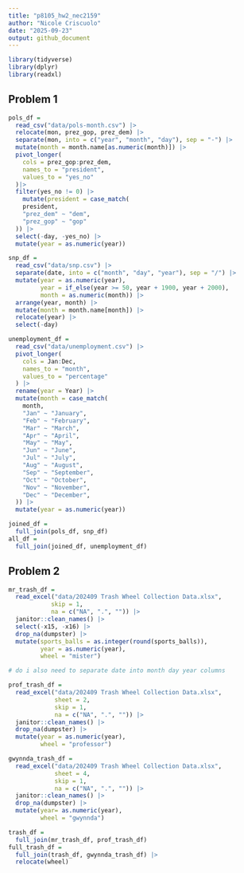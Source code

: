 ```yaml
---
title: "p8105_hw2_nec2159"
author: "Nicole Criscuolo"
date: "2025-09-23"
output: github_document
---
```


```r
library(tidyverse)
library(dplyr)
library(readxl)
```
 
## Problem 1

```r
pols_df =
  read_csv("data/pols-month.csv") |> 
  relocate(mon, prez_gop, prez_dem) |> 
  separate(mon, into = c("year", "month", "day"), sep = "-") |> 
  mutate(month = month.name[as.numeric(month)]) |> 
  pivot_longer(
    cols = prez_gop:prez_dem,
    names_to = "president",
    values_to = "yes_no"
  )|> 
  filter(yes_no != 0) |> 
    mutate(president = case_match(
    president,
    "prez_dem" ~ "dem",
    "prez_gop" ~ "gop"
  )) |> 
  select(-day, -yes_no) |> 
  mutate(year = as.numeric(year))
```

```r
snp_df = 
  read_csv("data/snp.csv") |> 
  separate(date, into = c("month", "day", "year"), sep = "/") |> 
  mutate(year = as.numeric(year), 
         year = if_else(year >= 50, year + 1900, year + 2000),
         month = as.numeric(month)) |> 
  arrange(year, month) |> 
  mutate(month = month.name[month]) |> 
  relocate(year) |> 
  select(-day)
```
  
```r
unemployment_df =
  read_csv("data/unemployment.csv") |> 
  pivot_longer(
    cols = Jan:Dec,
    names_to = "month",
    values_to = "percentage"
  ) |> 
  rename(year = Year) |> 
  mutate(month = case_match(
    month,
    "Jan" ~ "January",
    "Feb" ~ "February",
    "Mar" ~ "March",
    "Apr" ~ "April",
    "May" ~ "May",
    "Jun" ~ "June",
    "Jul" ~ "July",
    "Aug" ~ "August",
    "Sep" ~ "September",
    "Oct" ~ "October",
    "Nov" ~ "November",
    "Dec" ~ "December",
  )) |> 
  mutate(year = as.numeric(year))
```

```r
joined_df = 
  full_join(pols_df, snp_df)
all_df = 
  full_join(joined_df, unemployment_df)
```

## Problem 2

```r
mr_trash_df =
  read_excel("data/202409 Trash Wheel Collection Data.xlsx", 
            skip = 1, 
            na = c("NA", ".", "")) |> 
  janitor::clean_names() |> 
  select(-x15, -x16) |> 
  drop_na(dumpster) |> 
  mutate(sports_balls = as.integer(round(sports_balls)),
         year = as.numeric(year),
         wheel = "mister")

# do i also need to separate date into month day year columns
```

```r
prof_trash_df =
  read_excel("data/202409 Trash Wheel Collection Data.xlsx", 
             sheet = 2,
             skip = 1,
             na = c("NA", ".", "")) |> 
  janitor::clean_names() |> 
  drop_na(dumpster) |> 
  mutate(year = as.numeric(year),
         wheel = "professor")
```

```r
gwynnda_trash_df =
  read_excel("data/202409 Trash Wheel Collection Data.xlsx",
             sheet = 4,
             skip = 1,
             na = c("NA", ".", "")) |> 
  janitor::clean_names() |> 
  drop_na(dumpster) |> 
  mutate(year= as.numeric(year),
         wheel = "gwynnda")
```

```r
trash_df = 
  full_join(mr_trash_df, prof_trash_df)
full_trash_df =
  full_join(trash_df, gwynnda_trash_df) |> 
  relocate(wheel)
```


